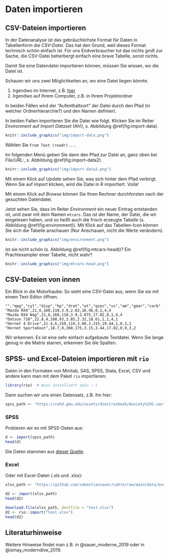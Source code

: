

# Daten importieren


## CSV-Dateien importieren

In der Datenanalyse ist das gebräuchlichste Format für Daten in Tabellenform die *CSV-Datei*.
Das hat den Grund, weil dieses Format technisch schön einfach ist.
Für uns Endverbraucher tut das nichts groß zur Sache, die CSV-Datei beherbergt 
einfach eine brave Tabelle, sonst nichts.

Damit Sie eine Datendatei importieren können, müssen Sie wissen, 
wo die Datei ist.

Schauen wir uns zwei Möglichkeiten an,
wo eine Datei liegen könnte.

1. Irgendwo im Internet, z.B. [hier](https://vincentarelbundock.github.io/Rdatasets/csv/datasets/mtcars.csv)
2. Irgendwo auf Ihrem Computer, z.B. in Ihrem Projektordner

In beiden Fällen wird der "Aufenthaltsort" der Datei durch den Pfad (in welcher Ordnerhierarchie?) und den Namen definiert.

In beiden Fallen importieren Sie die Datei wie folgt.
Klicken Sie im Reiter *Environment* auf *Import Dataset* (Ah!), s. Abbildung \@ref(fig:import-data).


```r
knitr::include_graphics("img/import-data.png")
```

Wählen Sie `From Text (readr)...`.

Im folgenden Menü geben Sie dann den Pfad zur Datei an, ganz oben bei *File/URL:*, s. Abbildung \@ref(fig:import-data2).

```r
knitr::include_graphics("img/import-data2.png")
```

Mit einem Klick auf *Update* sehen Sie, was sich hinter dem Pfad verbirgt.
Wenn Sie auf *Import* klicken, 
wird die Datei in R importiert. Voila!

Mit einem Klick auf *Browse* können Sie Ihren Rechner durchforsten nach der gesuchten Datendatei.


Jetzt sehen Sie, dass im Reiter *Environment* ein neuer Eintrag entstanden ist,
und zwar mit dem Namen `mtcars`. 
Das ist der Name, der Datei, die wir eingelesen haben,
und so heißt auch die frisch erzeugte Tabelle (s. Abbildung \@ref(fig:environment)).
Mit Klick auf das Tabellen-Icon können Sie sich die Tabelle anschauen (Nur Anschauen, nicht die Werte verändern).


```r
knitr::include_graphics("img/environment.png")
```



Ist sie nicht schön (s. Abbildung \@ref(fig:mtcars-head))? Ein Prachtexampler einer Tabelle, nicht wahr?




```r
knitr::include_graphics("img/mtcars-head.png")
```


## CSV-Dateien von innen

Ein Blick in die Motorhaube: 
So sieht eine CSV-Datei aus, wenn Sie sie mit einem Text-Editor öffnen. 


```
"","mpg","cyl","disp","hp","drat","wt","qsec","vs","am","gear","carb"
"Mazda RX4",21,6,160,110,3.9,2.62,16.46,0,1,4,4
"Mazda RX4 Wag",21,6,160,110,3.9,2.875,17.02,0,1,4,4
"Datsun 710",22.8,4,108,93,3.85,2.32,18.61,1,1,4,1
"Hornet 4 Drive",21.4,6,258,110,3.08,3.215,19.44,1,0,3,1
"Hornet Sportabout",18.7,8,360,175,3.15,3.44,17.02,0,0,3,2
```


Wir erkennen: Es ist eine sehr einfach aufgebaute Textdatei.
Wenn Sie lange genug in die Matrix starren, 
erkennen Sie die Spalten.



## SPSS- und Excel-Dateien importieren mit `rio`



Daten in den Formaten von Minitab, SAS, SPSS, Stata, Excel, CSV und andere kann man mit dem
Paket `rio` importieren:


```r
library(rio)  # muss installiert sein :-)
```


Dann suchen wir uns einen Datensatz, z.B. ihn hier:

```r
spss_path <- "https://cehd.gmu.edu/assets/dimitrovbook/Anxiety%202.sav"
```

### SPSS


Probieren wir es mit SPSS-Daten aus:

```r
d <- import(spss_path)
head(d)
```

Die Daten stammen aus [dieser Quelle](https://cehd.gmu.edu/book/dimitrov/spss).

### Excel

Oder mit Excel-Daten (.xls und .xlsx):


```r
xlsx_path <- "https://github.com/sebastiansauer/Lehre/raw/main/data/excel-test.xlsx"
```


```r
d2 <- import(xlsx_path)
head(d2)
```



```r
download.file(xlsx_path, destfile = "test.xlsx")
d2 <- rio::import("test.xlsx")
head(d2)
```








## Literaturhinweise


Weitere Hinweise findet man z.B. in @sauer_moderne_2019 oder in @ismay_moderndive_2019.


